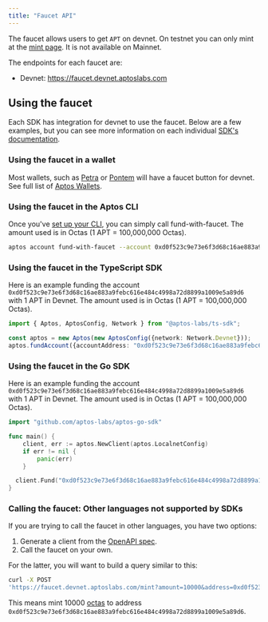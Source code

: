 ```yaml
---
title: "Faucet API"
---
```






The faucet allows users to get `APT` on devnet. On testnet you can only mint at the [mint page](/network/faucet). It is not available on Mainnet.

The endpoints for each faucet are:

- Devnet: https://faucet.devnet.aptoslabs.com

## Using the faucet

Each SDK has integration for devnet to use the faucet. Below are a few examples, but you can
see more information on each individual [SDK&apos;s documentation](/build/sdks).

### Using the faucet in a wallet

Most wallets, such as [Petra](https://aptosfoundation.org/ecosystem/project/petra) or [Pontem](https://aptosfoundation.org/ecosystem/project/pontem-wallet)
will have a faucet button for devnet. See full list of [Aptos Wallets](https://aptosfoundation.org/ecosystem/projects/wallets).

### Using the faucet in the Aptos CLI

Once you&apos;ve [set up your CLI](/build/cli/setup-cli), you can simply call fund-with-faucet.  The amount used is in Octas (1 APT = 100,000,000 Octas).

```bash filename="Terminal"
aptos account fund-with-faucet --account 0xd0f523c9e73e6f3d68c16ae883a9febc616e484c4998a72d8899a1009e5a89d6 --amount 100000000
```

### Using the faucet in the TypeScript SDK

Here is an example funding the account `0xd0f523c9e73e6f3d68c16ae883a9febc616e484c4998a72d8899a1009e5a89d6` with 1 APT in Devnet. The amount used is in Octas (1 APT = 100,000,000 Octas).

```ts filename="index.ts"
import { Aptos, AptosConfig, Network } from "@aptos-labs/ts-sdk";

const aptos = new Aptos(new AptosConfig({network: Network.Devnet}));
aptos.fundAccount({accountAddress: "0xd0f523c9e73e6f3d68c16ae883a9febc616e484c4998a72d8899a1009e5a89d6", amount: 100000000});
```

### Using the faucet in the Go SDK

Here is an example funding the account `0xd0f523c9e73e6f3d68c16ae883a9febc616e484c4998a72d8899a1009e5a89d6` with 1 APT in Devnet. The amount used is in Octas (1 APT = 100,000,000 Octas).

```go filename="index.go"
import "github.com/aptos-labs/aptos-go-sdk"

func main() {
	client, err := aptos.NewClient(aptos.LocalnetConfig)
	if err != nil {
		panic(err)
	}

  client.Fund("0xd0f523c9e73e6f3d68c16ae883a9febc616e484c4998a72d8899a1009e5a89d6", 100000000)
}
```

### Calling the faucet: Other languages not supported by SDKs

If you are trying to call the faucet in other languages, you have two options:

1. Generate a client from
   the [OpenAPI spec](https://github.com/aptos-labs/aptos-core/blob/main/crates/aptos-faucet/doc/spec.yaml).
2. Call the faucet on your own.

For the latter, you will want to build a query similar to this:

```bash filename="Terminal"
curl -X POST
'https://faucet.devnet.aptoslabs.com/mint?amount=10000&address=0xd0f523c9e73e6f3d68c16ae883a9febc616e484c4998a72d8899a1009e5a89d6'
```

This means mint 10000 [octas](/network/glossary.mdx#Octa) to
address `0xd0f523c9e73e6f3d68c16ae883a9febc616e484c4998a72d8899a1009e5a89d6`.
